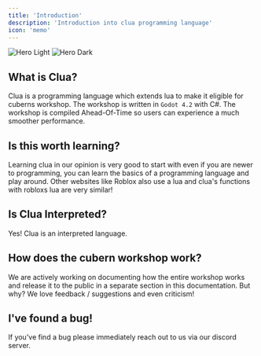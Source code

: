 ```yaml
---
title: 'Introduction'
description: 'Introduction into clua programming language'
icon: 'memo'
---
```


<img
  className="block dark:hidden"
  src="/images/untitled.png"
  alt="Hero Light"
/>
<img
  className="hidden dark:block"
  src="/images/untitled.png"
  alt="Hero Dark"
/>

## What is Clua?
Clua is a programming language which extends lua to make it eligible for cuberns workshop. The workshop is written in `Godot 4.2` with C#. The workshop is compiled Ahead-Of-Time so users can experience a much smoother performance. 

## Is this worth learning?
Learning clua in our opinion is very good to start with even if you are newer to programming, you can learn the basics of a programming language and play around. Other websites like Roblox also use a lua and clua's functions with robloxs lua are very similar!

## Is Clua Interpreted?
Yes! Clua is an interpreted language.

## How does the cubern workshop work?
We are actively working on documenting how the entire workshop works and release it to the public in a separate section in this documentation. But why? We love feedback / suggestions and even criticism! 

## I've found a bug!
If you've find a bug please immediately reach out to us via our discord server. 

